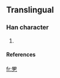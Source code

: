 ==Translingual==

===Han character===
{{Han char|rn=5|rad=乙|as=15|sn=16|four=|canj=金尸弓 (CSN)}}

# {{defn|Han}}

====References====
{{Han ref|kx=0085.061|dkj=|dj=|hdz=|uh=3425|ud=13349|bh=|bd=}}



[[fr:㐥]]
